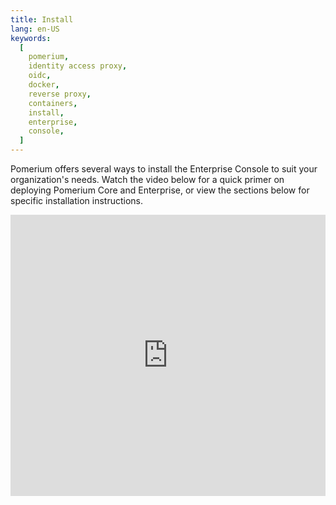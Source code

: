 ```yaml
---
title: Install
lang: en-US
keywords:
  [
    pomerium,
    identity access proxy,
    oidc,
    docker,
    reverse proxy,
    containers,
    install,
    enterprise,
    console,
  ]
---
```



Pomerium offers several ways to install the Enterprise Console to suit your organization's needs. Watch the video below for a quick primer on deploying Pomerium Core and Enterprise, or view the sections below for specific installation instructions.

<iframe
  width="100%"
  height="450"
  src="https://www.youtube.com/embed/NrRwisO9sDg?rel=0"
  title="YouTube video player"
  frameborder="0"
  allow="accelerometer; autoplay; clipboard-write; encrypted-media; gyroscope; picture-in-picture"
  allowFullScreen
/>

## Install Pomerium Enterprise

<Tabs>
<TabItem label="Docker" value="Docker">

The Pomerium Enterprise Docker image is available at a private Cloudsmith Docker registry.

To access the Pomerium Enterprise Docker image:

1. In your terminal, run the following command:

```shell
docker login docker.cloudsmith.io
```

2. Enter your **username** and **password**:

```shell
 % docker login docker.cloudsmith.io
Username: <username>
Password: <password>
```

3. Pull a specific tagged release of the Pomerium Enterprise image:

```shell
docker pull docker.cloudsmith.io/pomerium/enterprise/pomerium-console:${vX.X.X}
```

See the [Enterprise Quickstart](/docs/deploy/enterprise/quickstart) for instructions to run and deploy the Enterprise Console with Docker Compose.

</TabItem>
<TabItem label="OS Packages" value="OS Packages">

You can find the latest `rpm` and `deb` packages on [Cloudsmith](https://cloudsmith.io/~pomerium/repos/pomerium/groups/) or download them from the [GitHub releases](https://github.com/pomerium/pomerium/releases) page.

| **Supported Operating Systems** | **Supported Architectures** |
| :------------------------------ | :-------------------------- |
| `linux`                         | `amd64`                     |
| `darwin`                        | `arm64`                     |

### DEB installation

To automatically configure the repository for Debian and Ubuntu distributions:

1. Replace `[access-key]` in the command below and run it:

```bash
curl -1sLf \
'https://dl.cloudsmith.io/[access-key]/pomerium/enterprise/setup.deb.sh' \
| sudo -E bash
```

To manually configure the repository, import the `apt-key` and create a new `.list file in /etc/apt/source.list.d`:

```bash
curl -1sLf 'https://dl.cloudsmith.io/[access-key]/pomerium/enterprise/gpg.B1D0324399CB9BC3.key' | apt-key add -

echo "deb https://dl.cloudsmith.io/[access-key]/pomerium/enterprise/deb/debian buster main" | sudo tee /apt/sources.list.d/pomerium-console.list
```

2. Update `apt` and install Pomerium Enterprise:

```bash
sudo apt update; sudo apt install pomerium-console
```

After you've installed the package, enable and start the system service:

```bash
sudo systemctl enable --now pomerium-console
```

### RPM installation

To automatically configure the repository for RHEL based distributions:

1. Replace [access-key] in the command below and run it:

```bash
curl -1sLf \
'https://dl.cloudsmith.io/[access-key]/pomerium/enterprise/setup.rpm.sh' \
| sudo -E bash
```

To manually configure the repository, run:

```bash
yum install yum-utils pygpgme
rpm --import 'https://dl.cloudsmith.io/[access-key]/pomerium/enterprise/gpg.B1D0324399CB9BC3.key'
curl -1sLf 'https://dl.cloudsmith.io/[access-key]/pomerium/enterprise/config.rpm.txt?distro=el&codename=8' > /tmp/pomerium-enterprise.repo
yum-config-manager --add-repo '/tmp/pomerium-enterprise.repo'
yum -q makecache -y --disablerepo='*' --enablerepo='pomerium-enterprise'
```

2. Update `yum` and install Pomerium Enterprise:

```bash
yum -y install pomerium-console
```

After you've installed the package, enable and start the system service:

```bash
sudo systemctl enable --now pomerium-console
```

</TabItem>
<TabItem label="Kubernetes with Kustomize" value="Kubernetes with Kustomize">

These steps cover installing Pomerium Enterprise into your existing Kubernetes cluster. It's designed to work with an existing cluster running Pomerium, as described in [Pomerium Kustomize]. Follow that document before continuing here.

The assumption is that Pomerium is installed into the `pomerium` namespace, and Enterprise would be installed into the `pomerium-enterprise` namespace.

## Prepare Core

The below command will expose the Pomerium Core Databroker gRPC interface.

```console
kubectl apply -k github.com/pomerium/documentation/k8s/core\?ref=0-27-0
```

## Deploy Enterprise Console

```console
kubectl apply -k github.com/pomerium/documentation/k8s/console\?ref=0-27-0
```

The Enterprise Console need be configured before it becomes fully operational.

## Create Cloudsmith Directory Secret

```console
kubectl create secret docker-registry pomerium-enterprise-docker \
    --namespace pomerium-enterprise \
    --docker-server=docker.cloudsmith.io \
    --docker-username=pomerium/enterprise \
    --docker-password="your password provided by Pomerium Sales"
```

## Configure Enterprise Console

Create a `config` directory, and fill in the configuration parameters for the following template files:



<CodeBlock language="jsx" title="kustomization.yaml">
  {Kustomization}
</CodeBlock>

See [Environment Variables] for Config and Secret keys description.

<CodeBlock language="jsx" title="config.yaml">
  {Config}
</CodeBlock>

<CodeBlock language="jsx" title="secret.yaml">
  {Secret}
</CodeBlock>

Create [Ingress] for Console.

<CodeBlock language="jsx" title="ingress-console.yaml">
  {Ingress}
</CodeBlock>

```console

kubectl apply -k ./config

```

[pomerium kustomize]: /docs/deploy/k8s/install
[environment variables]: /docs/deploy/enterprise/configure
[ingress]: /docs/deploy/k8s/ingress

</TabItem>
</Tabs>
